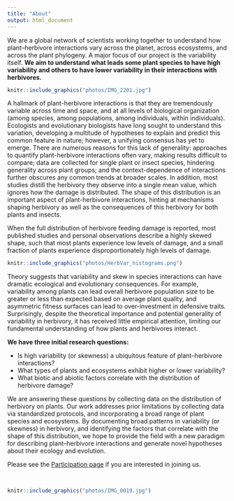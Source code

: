```yaml
---
title: "About"
output: html_document
---
```


We are a global network of scientists working together to understand how plant--herbivore interactions vary across the planet, across ecosystems, and across the plant phylogeny. A major focus of our project is the variability itself. **We aim to understand what leads some plant species to have high variability and others to have lower variability in their interactions with herbivores.**

```r
knitr::include_graphics("photos/IMG_2201.jpg")
```

A hallmark of plant-herbivore interactions is that they are tremendously variable across time and space, and at all levels of biological organization (among species, among populations, among individuals, within individuals). Ecologists and evolutionary biologists have long sought to understand this variation, developing a multitude of hypotheses to explain and predict this common feature in nature; however, a unifying consensus has yet to emerge. There are numerous reasons for this lack of generality: approaches to quantify plant-herbivore interactions often vary, making results difficult to compare; data are collected for single plant or insect species, hindering generality across plant groups; and the context-dependence of interactions further obscures any common trends at broader scales. In addition, most studies distill the herbivory they observe into a single mean value, which ignores how the damage is distributed. The shape of this distribution is an important aspect of plant-herbivore interactions, hinting at mechanisms shaping herbivory as well as the consequences of this herbivory for both plants and insects. 

When the full distribution of herbivore feeding damage is reported, most published studies and personal observations describe a highly skewed shape, such that most plants experience low levels of damage, and a small fraction of plants experience disproportionately high levels of damage.

```r
knitr::include_graphics("photos/HerbVar_histograms.png")
```

Theory suggests that variability and skew in species interactions can have dramatic ecological and evolutionary consequences. For example, variability among plants can lead overall herbivore population size to be greater or less than expected based on average plant quality, and asymmetric fitness surfaces can lead to over-investment in defensive traits. Surprisingly, despite the theoretical importance and potential generality of variability in herbivory, it has received little empirical attention, limiting our fundamental understanding of how plants and herbivores interact.

**We have three initial research questions:**

* Is high variability (or skewness) a ubiquitous feature of plant--herbivore interactions?
* What types of plants and ecosystems exhibit higher or lower variability?
* What biotic and abiotic factors correlate with the distribution of herbivore damage?

We are answering these questions by collecting data on the distribution of herbivory on plants. Our work addresses prior limitations by collecting data via standardized protocols, and incorporating a broad range of plant species and ecosystems. By documenting broad patterns in variability (or skewness) in herbivory, and identifying the factors that correlate with the shape of this distribution, we hope to provide the field with a new paradigm for describing plant--herbivore interactions and generate novel hypotheses about their ecology and evolution.


Please see the [Participation page](participation.html) if you are interested in joining us.

<br>

```r
knitr::include_graphics("photos/IMG_0019.jpg")
```